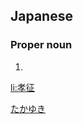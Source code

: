 ==Japanese==
{{ja-kanjitab|孝|征}}

===Proper noun===
{{ja-pos|proper|たかゆき}}

# {{given name|male|lang=ja}}

[[Category:Japanese male given names|たかゆき]]

[[li:孝征]]